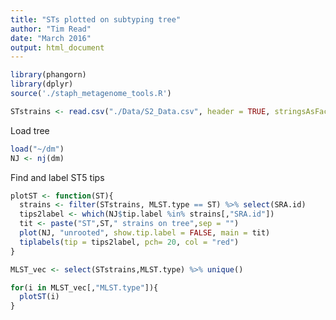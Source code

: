 ```yaml
---
title: "STs plotted on subtyping tree"
author: "Tim Read"
date: "March 2016"
output: html_document
---
```



```r
library(phangorn)
library(dplyr)
source('./staph_metagenome_tools.R')
```



```r
STstrains <- read.csv("./Data/S2_Data.csv", header = TRUE, stringsAsFactors = FALSE)

```

Load tree

```r
load("~/dm")
NJ <- nj(dm)
```
 Find and label ST5 tips
 

```r
plotST <- function(ST){
  strains <- filter(STstrains, MLST.type == ST) %>% select(SRA.id)
  tips2label <- which(NJ$tip.label %in% strains[,"SRA.id"])
  tit <- paste("ST",ST," strains on tree",sep = "")
  plot(NJ, "unrooted", show.tip.label = FALSE, main = tit)
  tiplabels(tip = tips2label, pch= 20, col = "red")
}
```

```r
MLST_vec <- select(STstrains,MLST.type) %>% unique() 
```


```r
for(i in MLST_vec[,"MLST.type"]){
  plotST(i)
}
```



